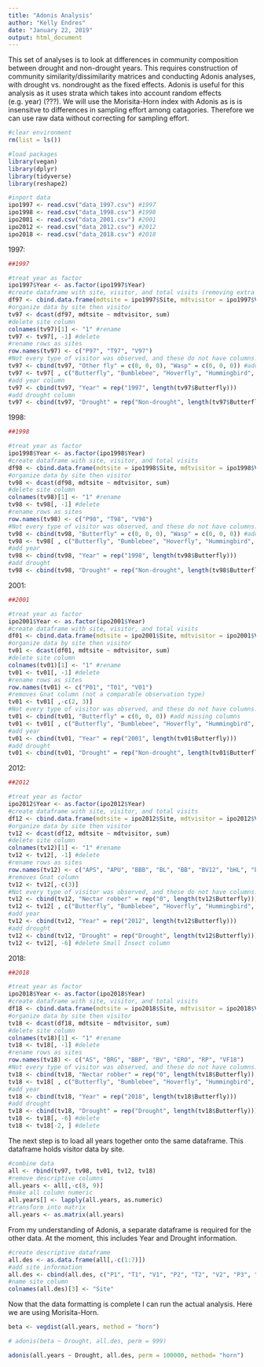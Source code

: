 ```yaml
---
title: "Adonis Analysis"
author: "Kelly Endres"
date: "January 22, 2019"
output: html_document
---
```



This set of analyses is to look at differences in community composition between drought and non-drought years. This requires construction  of community similarity/dissimilarity matrices and conducting Adonis analyses, with drought vs. nondrought as the fixed effects. Adonis is useful for this analysis as it uses strata which takes into account random effects (e.g. year) (???). We will use the Morisita-Horn index with Adonis as is is insensitve to differences in sampling effort among catagories. Therefore we can use raw data without correcting for sampling effort. 


```r
#clear environment
rm(list = ls())
```


```r

#load packages
library(vegan)
library(dplyr)
library(tidyverse)
library(reshape2)
```


```r

#inport data
ipo1997 <- read.csv("data_1997.csv") #1997
ipo1998 <- read.csv("data_1998.csv") #1998
ipo2001 <- read.csv("data_2001.csv") #2001
ipo2012 <- read.csv("data_2012.csv") #2012
ipo2018 <- read.csv("data_2018.csv") #2018
```


1997: 

```r

##1997

#treat year as factor
ipo1997$Year <- as.factor(ipo1997$Year)
#create dataframe with site, visitor, and total visits (removing extra information)
df97 <- cbind.data.frame(mdtsite = ipo1997$Site, mdtvisitor = ipo1997$Visitor, total.vis = ipo1997$Total.Visits)
#organize data by site then visitor
tv97 <- dcast(df97, mdtsite ~ mdtvisitor, sum)
#delete site column
colnames(tv97)[1] <- "1" #rename
tv97 <- tv97[, -1] #delete
#rename rows as sites
row.names(tv97) <- c("P97", "T97", "V97")
#Not every type of visitor was observed, and these do not have columns. Columns for missing visitors need to be added so that the years can be combined. 
tv97 <- cbind(tv97, "Other fly" = c(0, 0, 0), "Wasp" = c(0, 0, 0)) #add missing columns
tv97 <- tv97[ , c("Butterfly", "Bumblebee", "Hoverfly", "Hummingbird", "Other fly", "Solitary bee", "Wasp")] #order columns alphabetically
#add year column
tv97 <- cbind(tv97, "Year" = rep("1997", length(tv97$Butterfly)))
#add drought column
tv97 <- cbind(tv97, "Drought" = rep("Non-drought", length(tv97$Butterfly)))
```

1998: 

```r

##1998

#treat year as factor
ipo1998$Year <- as.factor(ipo1998$Year)
#create dataframe with site, visitor, and total visits
df98 <- cbind.data.frame(mdtsite = ipo1998$Site, mdtvisitor = ipo1998$Visitor, total.vis = ipo1998$Total.Visits)
#organize data by site then visitor
tv98 <- dcast(df98, mdtsite ~ mdtvisitor, sum)
#delete site column
colnames(tv98)[1] <- "1" #rename
tv98 <- tv98[, -1] #delete
#rename rows as sites
row.names(tv98) <- c("P98", "T98", "V98")
#Not every type of visitor was observed, and these do not have columns. Columns for missing visitors need to be added so that the years can be combined. 
tv98 <- cbind(tv98, "Butterfly" = c(0, 0, 0), "Wasp" = c(0, 0, 0)) #add missing columns
tv98 <- tv98[ , c("Butterfly", "Bumblebee", "Hoverfly", "Hummingbird", "Other fly", "Solitary bee", "Wasp")] #order columns alphabetically
#add year
tv98 <- cbind(tv98, "Year" = rep("1998", length(tv98$Butterfly)))
#add drought
tv98 <- cbind(tv98, "Drought" = rep("Non-drought", length(tv98$Butterfly)))
```

2001:

```r

##2001

#treat year as factor
ipo2001$Year <- as.factor(ipo2001$Year)
#create dataframe with site, visitor, and total visits
df01 <- cbind.data.frame(mdtsite = ipo2001$Site, mdtvisitor = ipo2001$Visitor, total.vis = ipo2001$Total.Visits)
#organize data by site then visitor
tv01 <- dcast(df01, mdtsite ~ mdtvisitor, sum)
#delete site column
colnames(tv01)[1] <- "1" #rename
tv01 <- tv01[, -1] #delete
#rename rows as sites
row.names(tv01) <- c("P01", "T01", "V01")
#removes Gnat column (not a comparable observation type)
tv01 <- tv01[ ,-c(2, 3)] 
#Not every type of visitor was observed, and these do not have columns. Columns for missing visitors need to be added so that the years can be combined. 
tv01 <- cbind(tv01, "Butterfly" = c(0, 0, 0)) #add missing columns
tv01 <- tv01[ , c("Butterfly", "Bumblebee", "Hoverfly", "Hummingbird", "Other fly", "Solitary bee", "Wasp")] #order columns
#add year
tv01 <- cbind(tv01, "Year" = rep("2001", length(tv01$Butterfly)))
#add drought
tv01 <- cbind(tv01, "Drought" = rep("Non-drought", length(tv01$Butterfly)))
```

2012:

```r

##2012

#treat year as factor
ipo2012$Year <- as.factor(ipo2012$Year)
#create dataframe with site, visitor, and total visits
df12 <- cbind.data.frame(mdtsite = ipo2012$Site, mdtvisitor = ipo2012$Visitor, total.vis = ipo2012$Total.Visits)
#organize data by site then visitor
tv12 <- dcast(df12, mdtsite ~ mdtvisitor, sum)
#delete site column
colnames(tv12)[1] <- "1" #rename
tv12 <- tv12[, -1] #delete
#rename rows as sites
row.names(tv12) <- c("APS", "APU", "BBB", "BL", "BB", "BV12", "bHL", "bHU", "ELL", "ELU", "EGH", "KP", "LLP1", "LLP2", "LLP3", "LLP4", "MFML", "MFMU", "ODR", "RPL", "RPU", "SVF", "SR", "UdH", "VF12", "VF212")
#removes Gnat column
tv12 <- tv12[,-c(3)]
#Not every type of visitor was observed, and these do not have columns. Columns for missing visitors need to be added so that the years can be combined. 
tv12 <- cbind(tv12, "Nectar robber" = rep("0", length(tv12$Butterfly))) #add missing columns
tv12 <- tv12[ , c("Butterfly", "Bumblebee", "Hoverfly", "Hummingbird", "Other fly", "Small insect", "Solitary bee", "Wasp")] #order columns
#add year
tv12 <- cbind(tv12, "Year" = rep("2012", length(tv12$Butterfly)))
#add drought
tv12 <- cbind(tv12, "Drought" = rep("Drought", length(tv12$Butterfly)))
tv12 <- tv12[, -6] #delete Small Insect column

```

2018: 

```r

##2018

#treat year as factor
ipo2018$Year <- as.factor(ipo2018$Year)
#create dataframe with site, visitor, and total visits
df18 <- cbind.data.frame(mdtsite = ipo2018$Site, mdtvisitor = ipo2018$Visitor, total.vis = ipo2018$Total.Visits)
#organize data by site then visitor
tv18 <- dcast(df18, mdtsite ~ mdtvisitor, sum)
#delete site column
colnames(tv18)[1] <- "1" #rename
tv18 <- tv18[, -1] #delete
#rename rows as sites
row.names(tv18) <- c("AS", "BRG", "BBP", "BV", "ERO", "RP", "VF18")
#Not every type of visitor was observed, and these do not have columns. Columns for missing visitors need to be added so that the years can be combined. 
tv18 <- cbind(tv18, "Nectar robber" = rep("0", length(tv18$Butterfly)), "Solitary bee" = rep("0", length(tv18$Butterfly))) #add missing columns
tv18 <- tv18[ , c("Butterfly", "Bumblebee", "Hoverfly", "Hummingbird", "Other fly", "Small insect", "Solitary bee", "Wasp")] #order columns
#add year
tv18 <- cbind(tv18, "Year" = rep("2018", length(tv18$Butterfly)))
#add drought
tv18 <- cbind(tv18, "Drought" = rep("Drought", length(tv18$Butterfly)))
tv18 <- tv18[, -6] #delete
tv18 <- tv18[-2, ] #delete
```

The next step is to load all years together onto the same dataframe. This dataframe holds visitor data by site.

```r
#combine data
all <- rbind(tv97, tv98, tv01, tv12, tv18)
#remove descriptive columns
all.years <- all[,-c(8, 9)]
#make all column numeric
all.years[] <- lapply(all.years, as.numeric)
#transform into matrix
all.years <- as.matrix(all.years)
```

From my understanding of Adonis, a separate dataframe is required for the other data. At the moment, this includes Year and Drought information. 

```r
#create descriptive dataframe
all.des <- as.data.frame(all[,-c(1:7)])
#add site information
all.des <- cbind(all.des, c("P1", "T1", "V1", "P2", "T2", "V2", "P3", "T3", "V3", "APS", "APU", "Back of Baldy Bend", "Baldy Lunch", "Bellview Bench", "Bellview View", "billy's Hilly Lower", "billy's Hilly Upper", "Emerald Lake Lower", "Emerald Lake Upper", "End of Gothic Hill", "Kebler Pass", "Long Lake Parking Lot 1", "Long Lake Parking Lot 2", "Long Lake Parking Lot 3", "Long Lake Parking Lot 4", "Max Field Meadow Lower", "Max Field Meadow Upper", "Ol' Dusty Road", "Rosy Point Lower", "Rosy Point Upper", "Schofield/Vera Falls", "Slate River 2", "Up on dat hill", "Vera Falls", "Vera Falls 2", "Avery Slope", "Bellview Bench Park", "Bellview View2", "East River Overlook", "Rosy Point", "Vera Falls2"))
#name site column
colnames(all.des)[3] <- "Site"
```

Now that the data formatting is complete I can run the actual analysis. Here we are using Morisita-Horn.

```r
beta <- vegdist(all.years, method = "horn")
```


```r
# adonis(beta ~ Drought, all.des, perm = 999)

adonis(all.years ~ Drought, all.des, perm = 100000, method= "horn")
```

